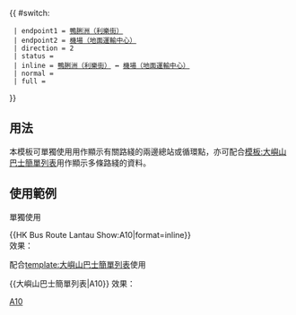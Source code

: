 {{ #switch: {{{format|}}}
  | endpoint1 = [[鴨脷洲（利樂街）巴士總站|鴨脷洲（利樂街）]]
  | endpoint2 = [[機場（地面運輸中心）巴士總站|機場（地面運輸中心）]]
  | direction = 2
  | status =
  | inline = [[鴨脷洲（利樂街）巴士總站|鴨脷洲（利樂街）]] ↔ [[機場（地面運輸中心）巴士總站|機場（地面運輸中心）]]
  | normal =
  | full =
}}<noinclude>
==用法==
本模板可單獨使用用作顯示有關路綫的兩邊總站或循環點，亦可配合[[模板:大嶼山巴士簡單列表]]用作顯示多條路綫的資料。

==使用範例==
;單獨使用
<nowiki>{{HK Bus Route Lantau Show:A10|format=inline}}</nowiki><br>
效果：{{HK Bus Route Lantau Show:A10|format=inline}}

;配合[[template:大嶼山巴士簡單列表]]使用
<nowiki>{{大嶼山巴士簡單列表|A10}}</nowiki>
效果：{{大嶼山巴士簡單列表|A10}}
[[Category:城巴路線模板|A10]]</noinclude>